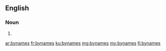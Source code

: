 {{also|by-names}}
==English==

===Noun===
{{head|en|noun plural form}}

# {{plural of|byname|lang=en}}

[[ar:bynames]]
[[fr:bynames]]
[[ku:bynames]]
[[mg:bynames]]
[[my:bynames]]
[[fi:bynames]]